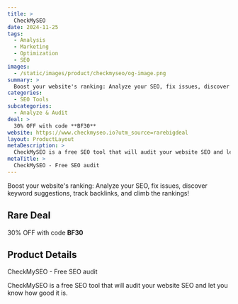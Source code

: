 ```yaml
---
title: >
  CheckMySEO
date: 2024-11-25
tags:
  - Analysis
  - Marketing
  - Optimization
  - SEO
images:
  - /static/images/product/checkmyseo/og-image.png
summary: >
  Boost your website's ranking: Analyze your SEO, fix issues, discover keyword suggestions, track backlinks, and climb the rankings!
categories:
  - SEO Tools
subcategories:
  - Analyze & Audit
deal: >
  30% OFF with code **BF30**
website: https://www.checkmyseo.io?utm_source=rarebigdeal
layout: ProductLayout
metaDescription: >
  CheckMySEO is a free SEO tool that will audit your website SEO and let you know how good it is.
metaTitle: >
  CheckMySEO - Free SEO audit
---
```

Boost your website's ranking: Analyze your SEO, fix issues, discover keyword suggestions, track backlinks, and climb the rankings!

## Rare Deal

30% OFF with code **BF30**

## Product Details
CheckMySEO - Free SEO audit

CheckMySEO is a free SEO tool that will audit your website SEO and let you know how good it is.

